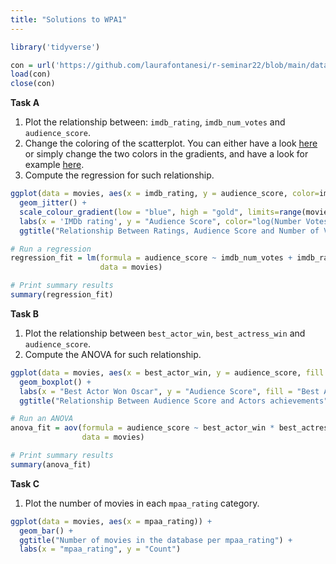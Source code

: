 ```yaml
---
title: "Solutions to WPA1"
---
```


```r
library('tidyverse')

con = url('https://github.com/laurafontanesi/r-seminar22/blob/main/data/movies.RData?raw=true')
load(con)
close(con)
```

**Task A** 

1. Plot the relationship between: `imdb_rating`, `imdb_num_votes` and `audience_score`. 
2. Change the coloring of the scatterplot. You can either have a look [here](https://ggplot2.tidyverse.org/reference/scale_gradient.html) or simply change the two colors in the gradients, and have a look for example [here](http://sape.inf.usi.ch/quick-reference/ggplot2/colour).
3. Compute the regression for such relationship.

```r
ggplot(data = movies, aes(x = imdb_rating, y = audience_score, color=imdb_num_votes)) +
  geom_jitter() +
  scale_colour_gradient(low = "blue", high = "gold", limits=range(movies[,'imdb_num_votes']), trans='log') +
  labs(x = 'IMDb rating', y = "Audience Score", color="log(Number Votes)") +
  ggtitle("Relationship Between Ratings, Audience Score and Number of Votes On Rotten Tomatoes")
```

```r
# Run a regression
regression_fit = lm(formula = audience_score ~ imdb_num_votes + imdb_rating, 
                    data = movies)

# Print summary results
summary(regression_fit)
```

**Task B**

1. Plot the relationship between `best_actor_win`, `best_actress_win` and `audience_score`.
2. Compute the ANOVA for such relationship.

```r
ggplot(data = movies, aes(x = best_actor_win, y = audience_score, fill = best_actress_win)) +
  geom_boxplot() +
  labs(x = "Best Actor Won Oscar", y = "Audience Score", fill = "Best Actress Won Oscar") +
  ggtitle("Relationship Between Audience Score and Actors achievements")
```

```r
# Run an ANOVA
anova_fit = aov(formula = audience_score ~ best_actor_win * best_actress_win, 
                data = movies)

# Print summary results
summary(anova_fit)
```

**Task C**

1. Plot the number of movies in each `mpaa_rating` category.

```r
ggplot(data = movies, aes(x = mpaa_rating)) +
  geom_bar() +
  ggtitle("Number of movies in the database per mpaa_rating") +
  labs(x = "mpaa_rating", y = "Count")
```